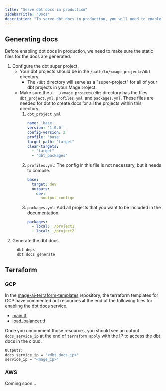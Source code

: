 ```yaml
---
title: "Serve dbt docs in production"
sidebarTitle: "Docs"
description: "To serve dbt docs in production, you will need to enable a container to host the dbt docs webserver in the cloud service you are using."
---
```


## Generating docs

Before enabling dbt docs in production, we need to make sure the static files for the docs are generated.

1. Configure the dbt super project.
    * Your dbt projects should be in the `/path/to/<mage_project>/dbt` directory.
        * The `/dbt` directory will serve as a "super-project" for all of your dbt projects in your Mage project.
    * Make sure the `/.../<mage_project>/dbt` directory has the files `dbt_project.yml`, `profiles.yml`, and `packages.yml`. These files are needed for dbt to create docs for all the projects within this directory.
        1. `dbt_project.yml`
            ```yaml
            name: 'base'
            version: '1.0.0'
            config-version: 2
            profile: 'base'
            target-path: "target"
            clean-targets:
              - "target"
              - "dbt_packages"
            ```
        1. `profiles.yml`: The config in this file is not necessary, but it needs to compile.
            ```yaml
            base:
              target: dev
              outputs:
                dev:
                  <output_config>
            ```
        1. `packages.yml`: Add all projects that you want to be included in the documentation.
            ```yaml
            packages:
              - local: ./project1
              - local: ./project2
            ```
2. Generate the dbt docs
    ```bash
      dbt deps
      dbt docs generate
    ```


## Terraform

### GCP

In the [mage-ai-terraform-templates](https://github.com/mage-ai/mage-ai-terraform-templates) repository, the terraform templates for GCP have commented out resources at the end of the following files for enabling the dbt docs service.
* [main.tf](https://github.com/mage-ai/mage-ai-terraform-templates/blob/master/gcp/main.tf#L184)
* [load_balancer.tf](https://github.com/mage-ai/mage-ai-terraform-templates/blob/master/gcp/load_balancer.tf#L81)

Once you uncomment those resources, you should see an output `docs_service_ip` at the end of `terraform apply` with the IP to access the dbt docs in the cloud.

```bash
Outputs:
docs_service_ip = "<dbt_docs_ip>"
service_ip = "<mage_ip>"
```

### AWS

Coming soon...
